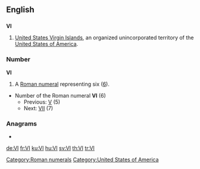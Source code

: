 {{also|vi|Vi}}
==English==

==={{abbreviation}}===
'''VI'''

# [[United States Virgin Islands]], an organized unincorporated territory of the [[United States of America]].

===Number===
'''VI'''

# A [[Roman numeral]] representing six ([[six|6]]).
* Number of the Roman numeral '''VI''' (6)
** Previous: [[V]] (5)
** Next: [[VII]] (7)

===Anagrams===
* {{alphagram|[[IV#English|IV]]}} 


[[Category:Roman numerals]]
[[Category:United States of America]]

[[de:VI]]
[[fr:VI]]
[[ku:VI]]
[[hu:VI]]
[[sv:VI]]
[[th:VI]]
[[tr:VI]]